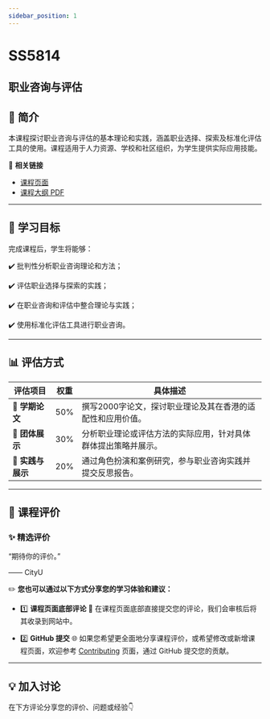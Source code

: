 ```yaml
---
sidebar_position: 1
---
```


# SS5814
## 职业咨询与评估

## **📘 简介**
本课程探讨职业咨询与评估的基本理论和实践，涵盖职业选择、探索及标准化评估工具的使用。课程适用于人力资源、学校和社区组织，为学生提供实际应用技能。

🔗 **相关链接**
- [课程页面](https://www.cityu.edu.hk/catalogue/pg/202425/course/SS5814.htm)
- [课程大纲 PDF](https://www.cityu.edu.hk/catalogue/pg/202425/course/SS5814.pdf)

---

## **🎯 学习目标**

完成课程后，学生将能够：

✔️ 批判性分析职业咨询理论和方法；

✔️ 评估职业选择与探索的实践；

✔️ 在职业咨询和评估中整合理论与实践；

✔️ 使用标准化评估工具进行职业咨询。

---

## **📊 评估方式**

| **评估项目**             | **权重** | **具体描述**                                                                                       |
|------------------------|---------|---------------------------------------------------------------------------------------------------|
| **📄 学期论文**          | 50%     | 撰写2000字论文，探讨职业理论及其在香港的适配性和应用价值。                                                   |
| **🎤 团体展示**          | 30%     | 分析职业理论或评估方法的实际应用，针对具体群体提出策略并展示。                                                 |
| **💬 实践与展示**         | 20%     | 通过角色扮演和案例研究，参与职业咨询实践并提交反思报告。                                                       |

---

## **💬 课程评价**

### ✨ **精选评价**
<div className={commentStyles.commentBox}>
    <p className={commentStyles.commentText}>
        “期待你的评价。”
    </p>
    <p className={commentStyles.commentAuthor}>—— CityU</p>
</div>

✏️ **您也可以通过以下方式分享您的学习体验和建议：**

- 1️⃣ **课程页面底部评论**
💬 在课程页面底部直接提交您的评论，我们会审核后将其收录到网站中。

- 2️⃣ **GitHub 提交**
🌐 如果您希望更全面地分享课程评价，或希望修改或新增课程页面，欢迎参考 [Contributing](https://penjc.github.io/cityU-navigator/contributing) 页面，通过 GitHub 提交您的贡献。

---

## **💡 加入讨论**

在下方评论分享您的评价、问题或经验👇
<Utterances />
